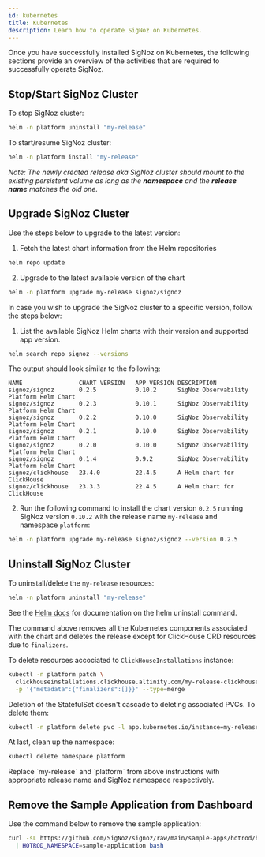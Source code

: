 ```yaml
---
id: kubernetes
title: Kubernetes
description: Learn how to operate SigNoz on Kubernetes.
---
```



<SigNozCloud />

Once you have successfully installed SigNoz on Kubernetes, the following sections
provide an overview of the activities that are required to successfully operate SigNoz.

## Stop/Start SigNoz Cluster

To stop SigNoz cluster:

```bash
helm -n platform uninstall "my-release"
```

To start/resume SigNoz cluster:

```bash
helm -n platform install "my-release"
```

*Note: The newly created release aka SigNoz cluster should mount to
the existing persistent volume as long as the **namespace** and the
**release name** matches the old one.*

## Upgrade SigNoz Cluster

Use the steps below to upgrade to the latest version:

1. Fetch the latest chart information from the Helm repositories
```bash
helm repo update
```

2. Upgrade to the latest available version of the chart
```bash
helm -n platform upgrade my-release signoz/signoz
```

<UpgradeInfo/>

In case you wish to upgrade the SigNoz cluster to a specific version,
follow the steps below:

1. List the available SigNoz Helm charts with their version and supported app version.
```bash
helm search repo signoz --versions
```

The output should look similar to the following:
```output
NAME               	CHART VERSION	APP VERSION	DESCRIPTION
signoz/signoz      	0.2.5        	0.10.2     	SigNoz Observability Platform Helm Chart
signoz/signoz      	0.2.3        	0.10.1     	SigNoz Observability Platform Helm Chart
signoz/signoz      	0.2.2        	0.10.0     	SigNoz Observability Platform Helm Chart
signoz/signoz      	0.2.1        	0.10.0     	SigNoz Observability Platform Helm Chart
signoz/signoz      	0.2.0        	0.10.0     	SigNoz Observability Platform Helm Chart
signoz/signoz      	0.1.4        	0.9.2      	SigNoz Observability Platform Helm Chart
signoz/clickhouse  	23.4.0       	22.4.5     	A Helm chart for ClickHouse
signoz/clickhouse  	23.3.3       	22.4.5     	A Helm chart for ClickHouse
```

2. Run the following command to install the chart version `0.2.5` running SigNoz
version `0.10.2` with the release name `my-release` and namespace `platform`:

```bash
helm -n platform upgrade my-release signoz/signoz --version 0.2.5
```

<UpgradeWarning/>

## Uninstall SigNoz Cluster

To uninstall/delete the `my-release` resources:

```bash
helm -n platform uninstall "my-release"
```

See the [Helm docs](https://helm.sh/docs/helm/helm_uninstall/) for documentation
on the helm uninstall command.

The command above removes all the Kubernetes components associated
with the chart and deletes the release except for ClickHouse CRD resources due to `finalizers`.

To delete resources accociated to `ClickHouseInstallations` instance:

```bash
kubectl -n platform patch \
  clickhouseinstallations.clickhouse.altinity.com/my-release-clickhouse \
  -p '{"metadata":{"finalizers":[]}}' --type=merge
```

Deletion of the StatefulSet doesn't cascade to deleting associated PVCs. To delete them:

```bash
kubectl -n platform delete pvc -l app.kubernetes.io/instance=my-release
```

At last, clean up the namespace:

```bash
kubectl delete namespace platform
```

<Admonition type="info">
Replace `my-release` and `platform` from above instructions with appropriate
release name and SigNoz namespace respectively.
</Admonition>

## Remove the Sample Application from Dashboard

Use the command below to remove the sample application:

```bash
curl -sL https://github.com/SigNoz/signoz/raw/main/sample-apps/hotrod/hotrod-delete.sh \
  | HOTROD_NAMESPACE=sample-application bash
```
